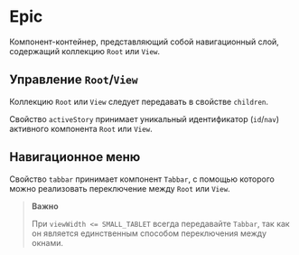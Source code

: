 <Overview>

# Epic

Компонент-контейнер, представляющий собой навигационный слой, содержащий коллекцию `Root` или `View`.

</Overview>

## Управление `Root`/`View`

Коллекцию `Root` или `View` следует передавать в свойстве `children`.

Свойство `activeStory` принимает уникальный идентификатор (`id`/`nav`) активного компонента `Root` или `View`.

## Навигационное меню

Свойство `tabbar` принимает компонент `Tabbar`, с помощью которого можно реализовать переключение между `Root` или `View`.

> **Важно**
>
> При `viewWidth <= SMALL_TABLET` всегда передавайте `Tabbar`, так как он является единственным способом переключения
> между окнами.
